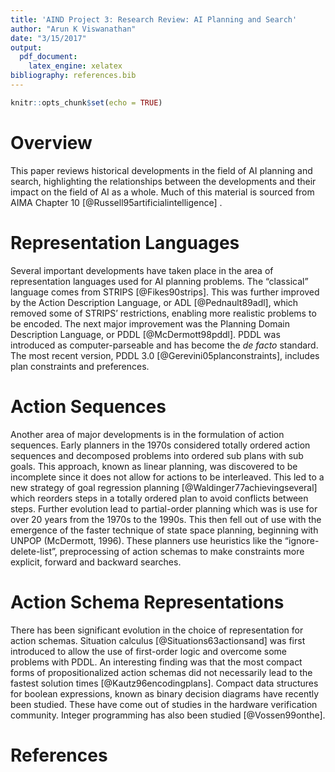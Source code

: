 ```yaml
---
title: 'AIND Project 3: Research Review: AI Planning and Search'
author: "Arun K Viswanathan"
date: "3/15/2017"
output: 
  pdf_document:
    latex_engine: xelatex
bibliography: references.bib
---
```


```r
knitr::opts_chunk$set(echo = TRUE)
```
# Overview

This paper reviews historical developments in the field of AI planning and search, highlighting the relationships between the developments and their impact on the field of AI as a whole. Much of this material is sourced from AIMA Chapter 10 [@Russell95artificialintelligence] .

# Representation Languages

Several important developments have taken place in the area of representation languages used for AI planning problems. 
The "classical" language comes from STRIPS [@Fikes90strips]. This was further improved by the Action Description
Language, or ADL [@Pednault89adl], which removed some of STRIPS' restrictions, enabling more realistic problems to be 
encoded. The next major improvement was the Planning Domain Description Language, or PDDL [@McDermott98pddl]. PDDL 
was introduced as computer-parseable and has become the _de facto_ standard. The most recent version, PDDL 3.0 [@Gerevini05planconstraints], includes plan constraints and preferences.

# Action Sequences

Another area of major developments is in the formulation of action sequences. Early planners in the 1970s considered 
totally ordered action sequences and decomposed problems into ordered sub plans with sub goals. This approach, 
known as linear planning, was discovered to be incomplete since it does not allow for actions to be interleaved. This 
led to a new strategy of goal regression planning [@Waldinger77achievingseveral] which reorders steps in a totally ordered plan 
to avoid conflicts between steps. Further evolution lead to partial-order planning which was is use for over 20 years from
the 1970s to the 1990s. This then fell out of use with the emergence of the faster technique of state space planning, 
beginning with UNPOP (McDermott, 1996). These planners use heuristics like the "ignore-delete-list", preprocessing of 
action schemas to make constraints more explicit, forward and backward searches.

# Action Schema Representations

There has been significant evolution in the choice of representation for action schemas. Situation calculus [@Situations63actionsand] was first
introduced to allow the use of first-order logic and overcome some problems with PDDL. An interesting finding
was that the most compact forms of propositionalized action schemas did not necessarily lead to the fastest solution
times [@Kautz96encodingplans]. Compact data structures for boolean expressions, known as binary decision diagrams
have recently been studied. These have come out of studies in the hardware verification community. Integer programming 
has also been studied [@Vossen99onthe]. 

# References
